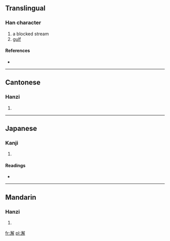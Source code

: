 ==Translingual==

===Han character===
{{Han char|rn=85|rad=水|as=13|sn=16|four=3715<sub>2</sub>|canj=水弓月手 (ENBQ)}}

# a blocked stream
# [[gulf]]

====References====
* {{Han ref|kx=0652.470|dkj=18387|dj=1063.020|hdz=31762.030|uh=6FA5|ud=28581|bh=E9F7|bd=59895}}

----

==Cantonese==

===Hanzi===
{{yue-hanzi|jyut=|y=haai5}}

# {{defn|Cantonese|sort=水13}}

----

==Japanese==

===Kanji===
{{ja-kanji|grade=|rs=水13}}

# {{defn|Japanese|sort=水13}}

====Readings====
* {{ja-readings|on=[[かい]] (kai), [[げ]] (ge)|kun=}}

----

==Mandarin==

===Hanzi===
{{cmn-hanzi|pin=[[xiào]] ([[xiao4]]), [[xiè]] ([[xie4]])|wg=hsiao<sup>4</sup>, hsieh<sup>4</sup>}}

# {{defn|Mandarin|sort=水13}}

[[fr:澥]]
[[pl:澥]]